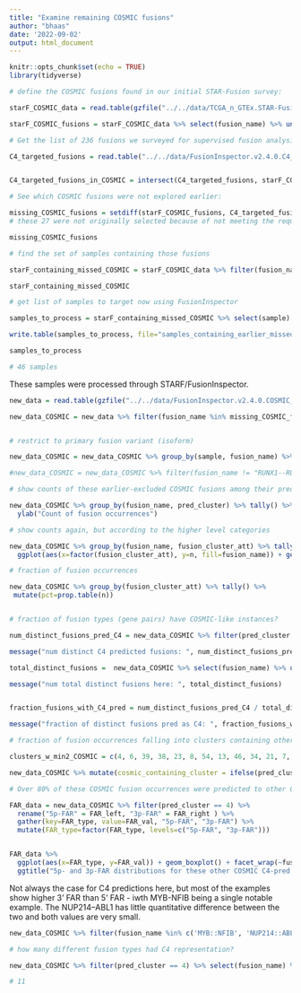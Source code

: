 ```yaml
---
title: "Examine remaining COSMIC fusions"
author: "bhaas"
date: '2022-09-02'
output: html_document
---
```


```r
knitr::opts_chunk$set(echo = TRUE)
library(tidyverse)
```


```r
# define the COSMIC fusions found in our initial STAR-Fusion survey:

starF_COSMIC_data = read.table(gzfile("../../data/TCGA_n_GTEx.STAR-Fusion.v1.7.fusion_preds.decorated.tsv.gz"), header=T, sep="\t", stringsAsFactors = F) %>% filter(cosmic)

starF_COSMIC_fusions = starF_COSMIC_data %>% select(fusion_name) %>% unique() %>% pull(fusion_name)

```

```r

# Get the list of 236 fusions we surveyed for supervised fusion analysis of C4

C4_targeted_fusions = read.table("../../data/FusionInspector.v2.4.0.C4_targeted_fusions.fusion_targets", header=F, stringsAsFactors = F)[,1]


C4_targeted_fusions_in_COSMIC = intersect(C4_targeted_fusions, starF_COSMIC_fusions)  # 31 COSMIC fusions targeted here.

```


```r

# See which COSMIC fusions were not explored earlier:

missing_COSMIC_fusions = setdiff(starF_COSMIC_fusions, C4_targeted_fusions ) 
# these 27 were not originally selected because of not meeting the requirements intially set out for recurrent fusions of initial interest.

missing_COSMIC_fusions


```

```r
# find the set of samples containing those fusions

starF_containing_missed_COSMIC = starF_COSMIC_data %>% filter(fusion_name %in% missing_COSMIC_fusions)

starF_containing_missed_COSMIC

```


```r

# get list of samples to target now using FusionInspector

samples_to_process = starF_containing_missed_COSMIC %>% select(sample) %>% unique() %>% pull(sample)

write.table(samples_to_process, file="samples_containing_earlier_missed_COSMIC_fusions.list", quote=F, row.names = F, col.names = F)

samples_to_process

# 46 samples

```



These samples were processed through STARF/FusionInspector.


```r

new_data = read.table(gzfile("../../data/FusionInspector.v2.4.0.COSMIC_hindsight_samples.tsv.gz"), header=T, sep="\t", stringsAsFactors = F)

new_data_COSMIC = new_data %>% filter(fusion_name %in% missing_COSMIC_fusions)


# restrict to primary fusion variant (isoform) 

new_data_COSMIC = new_data_COSMIC %>% group_by(sample, fusion_name) %>% arrange(desc(FFPM)) %>% filter(row_number() == 1) %>% ungroup()

#new_data_COSMIC = new_data_COSMIC %>% filter(fusion_name != "RUNX1--RUNX1T1")  # can examine the effect of removing this one

```

```r

# show counts of these earlier-excluded COSMIC fusions among their predicted fusion clusters

new_data_COSMIC %>% group_by(fusion_name, pred_cluster) %>% tally() %>% ggplot(aes(x=factor(pred_cluster), y=n, fill=fusion_name)) + geom_col() +
  ylab("Count of fusion occurrences")


```

```r
# show counts again, but according to the higher level categories

new_data_COSMIC %>% group_by(fusion_name, fusion_cluster_att) %>% tally() %>% 
  ggplot(aes(x=factor(fusion_cluster_att), y=n, fill=fusion_name)) + geom_col()


```


```r

# fraction of fusion occurrences

new_data_COSMIC %>% group_by(fusion_cluster_att) %>% tally() %>% 
 mutate(pct=prop.table(n))



```


```r

# fraction of fusion types (gene pairs) have COSMIC-like instances?

num_distinct_fusions_pred_C4 = new_data_COSMIC %>% filter(pred_cluster == 4) %>% select(fusion_name) %>% unique() %>% nrow()

message("num distinct C4 predicted fusions: ", num_distinct_fusions_pred_C4)

total_distinct_fusions =  new_data_COSMIC %>% select(fusion_name) %>% unique() %>% nrow()

message("num total distinct fusions here: ", total_distinct_fusions)


fraction_fusions_with_C4_pred = num_distinct_fusions_pred_C4 / total_distinct_fusions

message("fraction of distinct fusions pred as C4: ", fraction_fusions_with_C4_pred)


```

```r

# fraction of fusion occurrences falling into clusters containing other earlier-defined COSMIC-containing (min 2) clusters

clusters_w_min2_COSMIC = c(4, 6, 39, 38, 23, 8, 54, 13, 46, 34, 21, 7, 26, 10, 12, 3, 18)

new_data_COSMIC %>% mutate(cosmic_containing_cluster = ifelse(pred_cluster %in% clusters_w_min2_COSMIC, "cosmic-containing", 'other')) %>% group_by(cosmic_containing_cluster) %>% tally() %>% mutate(pct=prop.table(n))

# Over 80% of these COSMIC fusion occurrences were predicted to other COSMIC fusion containing clusters

```



```r

FAR_data = new_data_COSMIC %>% filter(pred_cluster == 4) %>% 
  rename("5p-FAR" = FAR_left, "3p-FAR" = FAR_right ) %>%
  gather(key=FAR_type, value=FAR_val, "5p-FAR", "3p-FAR") %>%
  mutate(FAR_type=factor(FAR_type, levels=c("5p-FAR", "3p-FAR"))) 


FAR_data %>%
  ggplot(aes(x=FAR_type, y=FAR_val)) + geom_boxplot() + facet_wrap(~fusion_name, scale='free_y') +
  ggtitle("5p- and 3p-FAR distributions for these other COSMIC C4-pred fusions")


```

Not always the case for C4 predictions here, but most of the examples show higher 3' FAR than 5' FAR - iwth MYB-NFIB being a single notable example. The NUP214--ABL1 has little quantitative difference between the two and both values are very small.

```r

new_data_COSMIC %>% filter(fusion_name %in% c('MYB::NFIB', 'NUP214::ABL1') & pred_cluster == 4)

```

```r

# how many different fusion types had C4 representation?

new_data_COSMIC %>% filter(pred_cluster == 4) %>% select(fusion_name) %>% unique()

# 11

```
